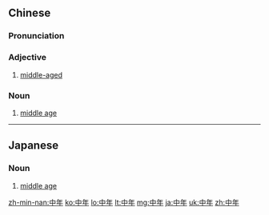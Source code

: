==Chinese==
{{zh-forms}}

===Pronunciation===
{{zh-pron
|m=zhōngnián
|c=zung1 nin4
|h=pfs=chûng-ngièn
|mn=tiong-liân
|ma=Zh-zhongnián.ogg
|cat=a
}}

===Adjective===
{{zh-adj}}

# [[middle-aged]]

===Noun===
{{zh-noun}}

# [[middle age]]

----

==Japanese==
{{ja-kanjitab|ちゅう|ねん|yomi=on}}

===Noun===
{{ja-noun|ちゅうねん}}

# [[middle age]]

[[zh-min-nan:中年]]
[[ko:中年]]
[[lo:中年]]
[[lt:中年]]
[[mg:中年]]
[[ja:中年]]
[[uk:中年]]
[[zh:中年]]